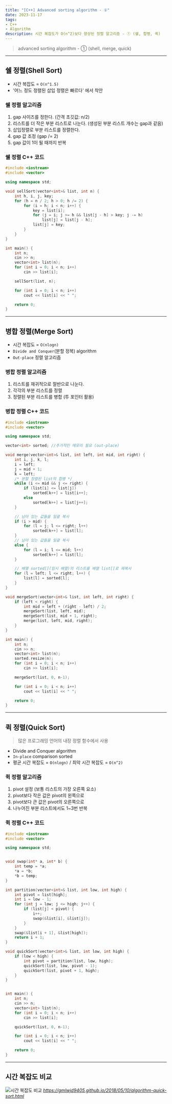 ```yaml
---
title: "[C++] Advanced sorting algorithm - ①"
date: 2023-11-17
tags: 
- C++
- Algorithm
description: 시간 복잡도가 O(n^2)보다 향상된 정렬 알고리즘 - ① (쉘, 합병, 퀵)
---
```


> advanced sorting algorithm - ① (shell, merge, quick)
***
## 쉘 정렬(Shell Sort)
- 시간 복잡도 = `O(n^1.5)`
- '어느 정도 정렬된 삽입 정렬은 빠르다' 에서 착안

### 쉘 정렬 알고리즘
1. gap 사이즈를 정한다. (간격 초깃값: n/2)
2. 리스트를 더 작은 부분 리스트로 나눈다. (생성된 부분 리스트 개수는 gap과 같음)
3. 삽입정렬로 부분 리스트를 정렬한다.
4. gap 값 조정 (gap /= 2)
5. gap 값이 1이 될 때까지 반복

### 쉘 정렬 C++ 코드
```cpp
#include <iostream>
#include <vector>

using namespace std;

void sellSort(vector<int>& list, int n) {
	int h, i, j, key;
	for (h = n / 2; h > 0; h /= 2) {
		for (i = h; i < n; i++) {
			key = list[i];
			for (j = i; j >= h && list[j - h] > key; j -= h)
				list[j] = list[j - h];
			list[j] = key;
		}
	}
}

int main() {
	int n;
	cin >> n;
	vector<int> list(n);
	for (int i = 0; i < n; i++)
		cin >> list[i];

	sellSort(list, n);

	for (int i = 0; i < n; i++)
		cout << list[i] << " ";

	return 0;
}
```
***
## 병합 정렬(Merge Sort)
- 시간 복잡도 = `O(nlogn)`
- `Divide and Conquer`(분할 정복) algorithm
- `Out-place` 정렬 알고리즘

### 병합 정렬 알고리즘
1. 리스트를 재귀적으로 절반으로 나눈다.
2. 각각의 부분 리스트를 정렬
3. 정렬된 부분 리스트를 병합 (투 포인터 활용)

### 병합 정렬 C++ 코드
```cpp
#include <iostream>
#include <vector>

using namespace std;

vector<int> sorted; //추가적인 메모리 필요 (out-place)

void merge(vector<int>& list, int left, int mid, int right) {
	int i, j, k, l;
	i = left;
	j = mid + 1;
	k = left;
	/* 분할 정렬된 list의 합병 */
	while (i <= mid && j <= right) {
		if (list[i] <= list[j])
			sorted[k++] = list[i++];
		else
			sorted[k++] = list[j++];
	}

	// 남아 있는 값들을 일괄 복사
	if (i > mid) {
		for (l = j; l <= right; l++)
			sorted[k++] = list[l];
	}
	// 남아 있는 값들을 일괄 복사
	else {
		for (l = i; l <= mid; l++)
			sorted[k++] = list[l];
	}

	// 배열 sorted[](임시 배열)의 리스트를 배열 list[]로 재복사
	for (l = left; l <= right; l++) {
		list[l] = sorted[l];
	}
}

void mergeSort(vector<int>& list, int left, int right) {
	if (left < right) {
		int mid = left + (right - left) / 2;
		mergeSort(list, left, mid);
		mergeSort(list, mid + 1, right);
		merge(list, left, mid, right);
	}
}

int main() {
	int n;
	cin >> n;
	vector<int> list(n);
	sorted.resize(n);
	for (int i = 0; i < n; i++)
		cin >> list[i];

	mergeSort(list, 0, n-1);

	for (int i = 0; i < n; i++)
		cout << list[i] << " ";

	return 0;
}
```
***
## 퀵 정렬(Quick Sort)
> 많은 프로그래밍 언어의 내장 정렬 함수에서 사용
- Divide and Conquer algorithm
- `In-place` comparison sorted
- 평균 시간 복잡도 = `O(nlogn)` / 최악 시간 복잡도 = `O(n^2)`

### 퀵 정렬 알고리즘
1. pivot 설정 (보통 리스트의 가장 오른쪽 요소)
2. pivot보다 작은 값은 pivot의 왼쪽으로
3. pivot보다 큰 값은 pivot의 오른쪽으로
4. 나누어진 부분 리스트에서도 1~3번 반복

### 퀵 정렬 C++ 코드
```cpp
#include <iostream>
#include <vector>

using namespace std;


void swap(int* a, int* b) {
	int temp = *a;
	*a = *b;
	*b = temp;
}

int partition(vector<int>& list, int low, int high) {
	int pivot = list[high];
	int i = low - 1;
	for (int j = low; j <= high; j++) {
		if (list[j] < pivot) {
			i++;
			swap(&list[i], &list[j]);
		}
	}
	swap(&list[i + 1], &list[high]);
	return i + 1;
}

void quickSort(vector<int>& list, int low, int high) {
	if (low < high) {
		int pivot = partition(list, low, high);
		quickSort(list, low, pivot - 1);
		quickSort(list, pivot + 1, high);
	}
}


int main() {
	int n;
	cin >> n;
	vector<int> list(n);
	for (int i = 0; i < n; i++)
		cin >> list[i];

	quickSort(list, 0, n-1);

	for (int i = 0; i < n; i++)
		cout << list[i] << " ";

	return 0;
}
```
***
## 시간 복잡도 비교
![시간 복잡도 비교](/images/11.17/11.17.image1.png)
<cite>https://gmlwjd9405.github.io/2018/05/10/algorithm-quick-sort.html</cite>